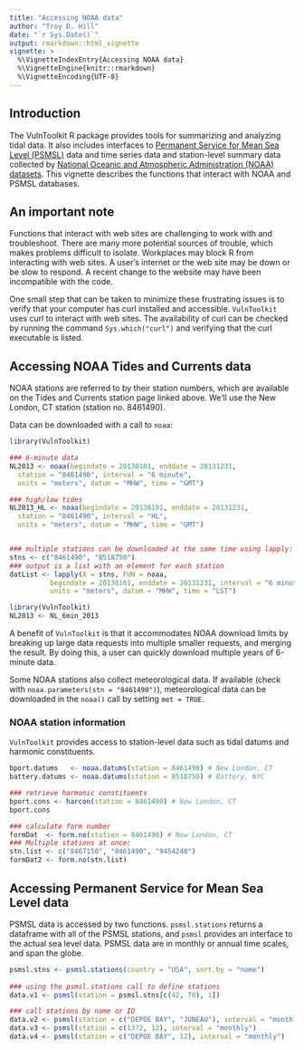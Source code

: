 ---
title: "Accessing NOAA data"
author: "Troy D. Hill"
date: "`r Sys.Date()`"
output: rmarkdown::html_vignette
vignette: >
  %\VignetteIndexEntry{Accessing NOAA data}
  %\VignetteEngine{knitr::rmarkdown}
  %\VignetteEncoding{UTF-8}
---

## Introduction 

The VulnToolkit R package provides tools for summarizing and analyzing tidal data. It also includes interfaces to [Permanent Service for Mean Sea Level (PSMSL)](https://www.psmsl.org) data and time series data and station-level summary data collected by [National Oceanic and Atmospheric Administration (NOAA) datasets](https://www.tidesandcurrents.noaa.gov/stations.html?type=Water+Levels). This vignette describes the functions that interact with NOAA and PSMSL databases.

## An important note

Functions that interact with web sites are challenging to work with and troubleshoot. There are many more potential sources of trouble, which makes problems difficult to isolate. Workplaces may block R from interacting with web sites. A user's internet or the web site may be down or be slow to respond. A recent change to the website may have been incompatible with the code.

One small step that can be taken to minimize these frustrating issues is to verify that your computer has curl installed and accessible. `VulnToolkit` uses curl to interact with web sites. The availability of curl can be checked by running the command `Sys.which("curl")` and verifying that the curl executable is listed.


## Accessing NOAA Tides and Currents data

NOAA stations are referred to by their station numbers, which are available on the Tides and Currents station page linked above. We'll use the New London, CT station (station no. 8461490).

Data can be downloaded with a call to `noaa`: 

```{r, echo = FALSE, message=FALSE, warning=FALSE, results = "hide", eval=FALSE}
library(VulnToolkit)

### 6-minute data
NL2013 <- noaa(begindate = 20130101, enddate = 20131231, 
  station = "8461490", interval = "6 minute", 
  units = "meters", datum = "MHW", time = "GMT")

### high/low tides
NL2013_HL <- noaa(begindate = 20130101, enddate = 20131231, 
  station = "8461490", interval = "HL", 
  units = "meters", datum = "MHW", time = "GMT")


### multiple stations can be downloaded at the same time using lapply:
stns <- c("8461490", "8518750")
### output is a list with an element for each station 
datList <- lapply(X = stns, FUN = noaa, 
          begindate = 20130101, enddate = 20131231, interval = "6 minute", 
          units = "meters", datum = "MHW", time = "LST")


```

```{r, echo = FALSE, include = FALSE}
library(VulnToolkit)
NL2013 <- NL_6min_2013
```


A benefit of `VulnToolkit` is that it accommodates NOAA download limits by breaking up large data requests into multiple smaller requests, and merging the result. By doing this, a user can quickly download multiple years of 6-minute data.


Some NOAA stations also collect meteorological data. If available (check with `noaa.parameters(stn = "8461490")`), meteorological data can be downloaded in the `noaa()` call by setting `met = TRUE`.


### NOAA station information

`VulnToolkit` provides access to station-level data such as tidal datums and harmonic constituents. 

``` {r, eval=FALSE}

bport.datums   <- noaa.datums(station = 8461490) # New London, CT
battery.datums <- noaa.datums(station = 8518750) # Battery, NYC

### retrieve harmonic constituents
bport.cons <- harcon(station = 8461490) # New London, CT
bport.cons

### calculate form number 
formDat  <- form.no(station = 8461490) # New London, CT
### Multiple stations at once:
stn.list <- c("8467150", "8461490", "9454240") 
formDat2 <- form.no(stn.list)

```


## Accessing Permanent Service for Mean Sea Level data

PSMSL data is accessed by two functions. `psmsl.stations` returns a dataframe with all of the PSMSL stations, and `psmsl` provides an interface to the actual sea level data. PSMSL data are in monthly or annual time scales, and span the globe.


```{r, eval = FALSE}
psmsl.stns <- psmsl.stations(country = "USA", sort.by = "name")
 
### using the psmsl.stations call to define stations
data.v1 <- psmsl(station = psmsl.stns[c(42, 70), 1])

### call stations by name or ID
data.v2 <- psmsl(station = c("DEPOE BAY", "JUNEAU"), interval = "monthly")
data.v3 <- psmsl(station = c(1372, 12), interval = "monthly")
data.v4 <- psmsl(station = c("DEPOE BAY", 12), interval = "monthly")


```
